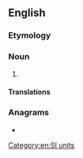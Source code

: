 {{also|deca-meter}}
==English==

===Etymology===
{{prefix|deca|meter|lang=en}}

===Noun===
{{en-noun}}

# {{alternative spelling of|decametre|from=US|lang=en}}

====Translations====
{{trans-see|decametre}}

===Anagrams===
* {{anagrams|en|deca-metre|decametre}}

[[Category:en:SI units]]